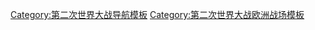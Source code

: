 {{Campaign
|name=[[南斯拉夫人民解放戰爭|南斯拉夫戰線]]
|raw_name=Campaignbox 南斯拉夫戰區 (第二次世界大戰)
|battles='''[[七次反南斯拉夫游擊隊攻勢]]'''<br/> [[第一次反南斯拉夫游擊隊攻勢|第一次攻勢]] &ndash; [[第二次反南斯拉夫游擊隊攻勢|第二次攻勢]] &ndash; [[第三次反南斯拉夫游擊隊攻勢|第三次攻勢]] &ndash; [[雷特瓦戰役]]（第四次攻勢） &ndash; [[苏捷斯卡战役]]（第五次攻勢） &ndash; [[第六次反反南斯拉夫游擊隊攻勢|第六次攻勢]] &ndash; [[空襲德爾瓦爾]]（第七次攻勢）<br/>

'''其他行動'''<br/> [[洛茲尼察戰役 (1941年)|洛茲尼察戰役]] &ndash; [[科扎拉戰役]] &ndash; [[貝爾格勒攻勢]] &ndash; [[巴提那戰役]] &ndash; [[斯雷姆戰線]] &ndash; [[Battle on Lijevča field]] &ndash; [[Battle of Zelengora]] &ndash; [[波加那戰役]] <br/>
'''馬其頓'''<br>[[馬其頓民族解放戰爭]]<br/>
[[克羅埃西亞獨立國境內反南斯拉夫游擊隊行動列表]]
}}<noinclude>[[Category:第二次世界大战导航模板]]
[[Category:第二次世界大战欧洲战场模板]]
</noinclude>